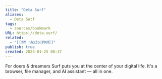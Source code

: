 ```yaml
---
title: "Deta Surf"
aliases:
  - Deta Sutf
tags:
  - sources/bookmark
URL: https://deta.surf/
related:
  - "[[🗺️ nhx3b|PKM]]"
publish: true
created: 2025-01-25 08:37
---
```




For doers & dreamers
Surf puts you at the center of your digital life.
It's a browser, file manager, and AI assistant — all in one.